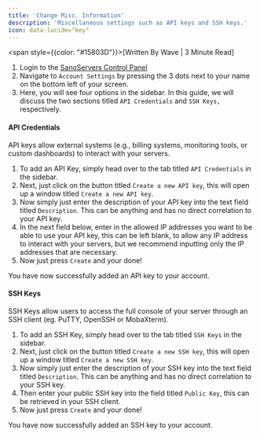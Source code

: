 ```yaml
---
title: 'Change Misc. Information'
description: 'Miscellaneous settings such as API keys and SSH keys.'
icon: data-lucide="key"
---
```

<span style={{color: "#15803D"}}>[Written By Wave | 3 Minute Read]</span>

1. Login to the [SanoServers Control Panel](https://panel.sanoservers.com/)
2. Navigate to ``Account Settings`` by pressing the 3 dots next to your name on the bottom left of your screen.
3. Here, you will see four options in the sidebar. In this guide, we will discuss the two sections titled `API Credentials` and `SSH Keys,` respectively. <br/>

#### API Credentials
API keys allow external systems (e.g., billing systems, monitoring tools, or custom dashboards) to interact with your servers.<br/>

1. To add an API Key, simply head over to the tab titled ``API Credentials`` in the sidebar. <br/>
2. Next, just click on the button titled ``Create a new API key``, this will open up a window titled ``Create a new API key``. <br/>
3. Now simply just enter the description of your API key into the text field titled ``Description``. This can be anything and has no direct correlation to your API key. <br/>
4. In the next field below, enter in the allowed IP addresses you want to be able to use your API key, this can be left blank, to allow any IP address to interact with your servers, but we recommend inputting only the IP addresses that are necessary. <br/>
5. Now just press ``Create`` and your done!

You have now successfully added an API key to your account. <br/>

#### SSH Keys
SSH Keys allow users to access the full console of your server through an SSH client (eg. PuTTY, OpenSSH or MobaXterm).

1. To add an SSH Key, simply head over to the tab titled ``SSH Keys`` in the sidebar. <br/>
2. Next, just click on the button titled ``Create a new SSH key``, this will open up a window titled ``Create a new SSH key``. <br/>
3. Now simply just enter the description of your SSH key into the text field titled ``Description``. This can be anything and has no direct correlation to your SSH key. <br/>
4. Then enter your public SSH key into the field titled ``Public Key``, this can be retrieved in your SSH client. <br/>
5. Now just press ``Create`` and your done! <br/>

You have now successfully added an SSH key to your account. <br/>